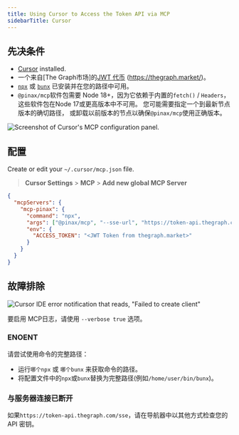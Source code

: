 ```yaml
---
title: Using Cursor to Access the Token API via MCP
sidebarTitle: Cursor
---
```


## 先决条件

- [Cursor](https://www.cursor.com/) installed.
- 一个来自[The Graph市场]的[JWT 代币](/token-api/quick-start) (https://thegraph.market/)。
- [`npx`](https://docs.npmjs.com/downloading-and-installing-node-js-and-npm) 或 [`bunx`](https://bun.sh/) 已安装并在您的路径中可用。
- `@pinax/mcp`软件包需要 Node 18+，因为它依赖于内置的`fetch()` / `Headers`，这些软件包在Node 17或更高版本中不可用。 您可能需要指定一个到最新节点版本的确切路径， 或卸载以前版本的节点以确保`@pinax/mcp`使用正确版本。

![Screenshot of Cursor's MCP configuration panel.](/img/cursor-preview-token-api.png)

## 配置

Create or edit your `~/.cursor/mcp.json` file.

> **Cursor Settings** > **MCP** > **Add new global MCP Server**

```json label="mcp.json"
{
  "mcpServers": {
    "mcp-pinax": {
      "command": "npx",
      "args": ["@pinax/mcp", "--sse-url", "https://token-api.thegraph.com/sse"],
      "env": {
        "ACCESS_TOKEN": "<JWT Token from thegraph.market>"
      }
    }
  }
}
```

## 故障排除

![Cursor IDE error notification that reads, "Failed to create client"](/img/cursor-error.png)

要启用 MCP日志，请使用 `--verbose true` 选项。

### ENOENT

请尝试使用命令的完整路径：

- 运行`哪个npx` 或 `哪个bunx` 来获取命令的路径。
- 将配置文件中的`npx`或`bunx`替换为完整路径(例如`/home/user/bin/bunx`)。

### 与服务器连接已断开

如果`https://token-api.thegraph.com/sse`，请在导航器中以其他方式检查您的 API 密钥。
